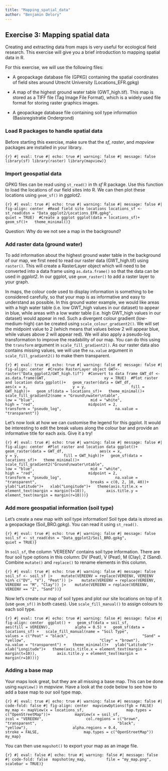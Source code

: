 ```yaml
---
title: "Mapping_spatial_data"
author: "Benjamin Delory"
---
```


## Exercise 3: Mapping spatial data

Creating and extracting data from maps is very useful for ecological field research. This exercise will give you a brief introduction to mapping spatial data in R.

For this exercise, we will use the following files:

-   A geopackage database file (GPKG) containing the spatial coordinates of field sites around Utrecht University (Locations_EFR.gpkg)

-   A map of the highest ground water table (GWT_high.tif). This map is stored as a TIFF file (Tag Image File Format), which is a widely used file format for storing raster graphics images.

-   A geopackage database file containing soil type information (Basisregistratie Ondergrond)

### Load R packages to handle spatial data

Before starting this exercise, make sure that the *sf*, *raster*, and *mapview* packages are installed in your library.

```{r} #| eval: true #| echo: true #| warning: false #| message: false  library(sf) library(raster) library(mapview)}
```

### Import geospatial data

GPKG files can be read using `st_read()` in th *sf* R package. Use this function to load the locations of our field sites into R. We can then plot these locations using `geom_sf()` in *ggplot2*.

```{r} #| eval: true #| echo: true #| warning: false #| message: false #| fig-align: center  #Read field site locations locations_sf <- st_read(dsn = "Data_ggplot2/Locations_EFR.gpkg",                         quiet = TRUE)  #Create a ggplot ggplot(data = locations_sf)+   geom_sf()+   theme_minimal()}
```

Question: Why do we not see a map in the background?

### Add raster data (ground water)

To add information about the highest ground water table in the background of our map, we first need to read our raster data (GWT_high.tif) using `raster()`. This will create a RasterLayer object which will need to be converted into a data frame using `as.data.frame()` so that the data can be used in *ggplot2*. In our ggplot, use `geom_raster()` to add a raster layer to your graph.

In maps, the colour code used to display information is something to be considered carefully, so that your map is as informative and easy to understand as possible. In this ground water example, we would like areas with a high water table (i.e. low GWT_high values in our dataset) to appear in blue, while areas with a low water table (i.e. high GWT_high values in our dataset) would appear in red. Such a divergent colour gradient (low-medium-high) can be created using `scale_colour_gradient2()`. We will set the midpoint value to 2 (which means that values below 2 will appear blue, while values above 2 will appear red). We will also apply a pseudo-log transformation to improve the readability of our map. You can do this using the `transform` argument in `scale_fill_gradient2()`. As our raster data also contains missing values, we will use the `na.value` argument in `scale_fill_gradient2()` to make them transparent.

```{r} #| eval: true #| echo: true #| warning: false #| message: false #| fig-align: center  #Create RasterLayer object GWT<-raster("Data_ggplot2/GWT_high.tif")  #Convert to data frame GWT_df <- as.data.frame(GWT,                          xy = TRUE)  #Plot raster and location data ggplot()+   geom_raster(data = GWT_df,                aes(x = x,                    y = y,                    fill = GWT_high))+   geom_sf(data = locations_sf)+   theme_minimal()+   scale_fill_gradient2(name = "Ground\nwater\ntable",                        low = "blue",                         mid = "white",                         high = "red",                        midpoint = 2,                        transform = "pseudo_log",                        na.value = "transparent")}
```

Let's now look at how we can customise the legend for this ggplot. It would be interesting to edit the break values along the colour bar and provide an informative title for each axis. Give it a try!

```{r} #| eval: true #| echo: true #| warning: false #| message: false #| fig-align: center  #Plot raster and location data ggplot()+   geom_raster(data = GWT_df,                aes(x = x,                    y = y,                    fill = GWT_high))+   geom_sf(data = locations_sf)+   theme_minimal()+   scale_fill_gradient2("Ground\nwater\ntable",                        low = "blue",                         mid = "white",                         high = "red",                        midpoint = 2,                        transform = "pseudo_log",                        na.value = "transparent",                        breaks = c(0, 2, 10, 40))+   ylab("Latitude")+   xlab("Longitude")+   theme(axis.title.x = element_text(margin = margin(t=10)),         axis.title.y = element_text(margin = margin(r=10)))}
```

### Add more geospatial information (soil type)

Let's create a new map with soil type information! Soil type data is stored as a geopackage (Soil_BRO.gpkg). You can read it using `st_read()`.

```{r} #| eval: true #| echo: true #| warning: false #| message: false  soil_sf <- st_read(dsn = "Data_ggplot2/Soil_BRO.gpkg",                    quiet = TRUE)}
```

In `soil_sf`, the column 'VEREENV' contains soil type information. There are four soil type options in this column: DV (Peat), V (Peat), M (Clay), Z (Sand). Combine `mutate()` and `replace()` to rename elements in this column.

```{r} #| eval: true #| echo: true #| warning: false #| message: false  soil_sf <- soil_sf |>    mutate(VEREENV = replace(VEREENV, VEREENV %in% c("DV", "V"), "Peat")) |>    mutate(VEREENV = replace(VEREENV, VEREENV == "M", "Clay")) |>    mutate(VEREENV = replace(VEREENV, VEREENV == "Z", "Sand"))}
```

Now let's create our map of soil types and plot our site locations on top of it (use `geom_sf()` in both cases). Use `scale_fill_manual()` to assign colours to each soil type.

```{r} #| eval: true #| echo: true #| warning: false #| message: false #| fig-align: center  ggplot() +   geom_sf(data = soil_sf,            aes(fill = VEREENV),           alpha = 0.5) +   geom_sf(data = locations_sf) +   scale_fill_manual(name = "Soil Type",                     values = c("Peat" = "black",                                 "Sand" = "yellow",                                 "Clay" = "brown"),                     na.value = "transparent") +   theme_minimal()+   ylab("Latitude")+   xlab("Longitude")+   theme(axis.title.x = element_text(margin = margin(t=10)),         axis.title.y = element_text(margin = margin(r=10)))}
```

### Adding a base map

Your maps look great, but they are all missing a base map. This can be done using `mapView()` in *mapview*. Have a look at the code below to see how to add a base map to our soil type map.

```{r} #| eval: true #| echo: true #| warning: false #| message: false #| code-fold: false #| fig-align: center  mapviewOptions(fgb = FALSE)  my_map <- mapView(x = locations_sf,                   map.types = c("OpenStreetMap"))+           mapView(x = soil_sf,                    zcol = "VEREENV",                   col.regions = c("brown",                                    "transparent",                                    "black",                                    "yellow"),                    alpha.regions = 0.4,                   stroke = FALSE,                    map.types = c("OpenStreetMap"))  my_map}
```

You can then use `mapshot()` to export your map as an image file.

```{r} #| eval: false #| echo: true #| warning: false #| message: false #| code-fold: false  mapshot(my_map,         file = "my_map.png",          scalebar = TRUE)}
```

## 
